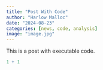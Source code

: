 ```yaml
---
title: "Post With Code"
author: "Harlow Malloc"
date: "2024-08-23"
categories: [news, code, analysis]
image: "image.jpg"
---
```


This is a post with executable code.

```r
1 + 1
```
